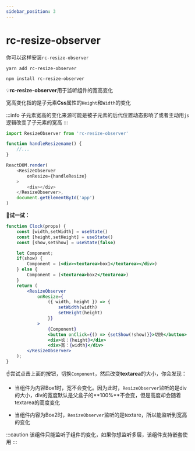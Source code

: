 ```yaml
---
sidebar_position: 3
---
```


# rc-resize-observer


你可以这样安装`rc-resize-observer`

<Tabs>
<TabItem value="Yarn" label="Yarn" default >

```shell
yarn add rc-resize-observer
```

</TabItem>
<TabItem value="npm" label="npm">

```shell   
npm install rc-resize-observer
```

</TabItem>
</Tabs>

:bulb:**rc-resize-observer**用于监听组件的宽高变化

宽高变化指的是子元素**Css**属性的`Height`和`Width`的变化

:::info
子元素宽高的变化来源可能是被子元素的后代位置动态影响了或者主动用`js`逻辑改变了子元素的宽高
:::
```js
import ResizeObserver from 'rc-resize-observer'

function handleResizename() {
    //...
}

ReactDOM.render(
    <ResizeObserver
        onResize={handleResize}
    >
        <div></div>
    </ResizeObserver>,
    document.getElementById('app')
)
```

:triangular_flag_on_post:**试一试：**

```jsx live
function Clock(props) {
    const [width,setWidth] = useState()
    const [height,setHeight] = useState()
    const [show,setShow] = useState(false)

    let Component;
    if(show) {
        Component = (<div><textarea>box1</textarea></div>)
    } else {
        Component = (<textarea>box2</textarea>)
    }
    return (
        <ResizeObserver
            onResize={
                ({ width, height }) => {
                    setWidth(width)
                    setHeight(height)
                }}
            >
                {Component}
                <button onClick={() => {setShow(!show)}}>切换</button>
                <div>长：{height}</div>
                <div>宽：{width}</div>
        </ResizeObserver>
    );
}
```
:point_up:尝试点击上面的按钮，切换`Component`，然后改变**textarea**的大小，你会发现：

* 当组件为内容Box1时，宽不会变化。因为此时，`ResizeObserver`监听的是div的大小，div的宽度默认是父盒子的**100%**不会变，但是高度却会随着textarea的高度变化

* 当组件内容为Box2时，`ResizeObserver`监听的是textare，所以能监听到宽高的变化

:::caution
该组件只能监听子组件的变化，如果你想监听多层，该组件支持嵌套使用
:::


